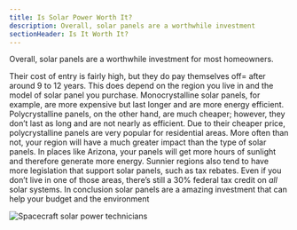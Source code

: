 ```yaml
---
title: Is Solar Power Worth It?
description: Overall, solar panels are a worthwhile investment
sectionHeader: Is It Worth It?
---
```


Overall, solar panels are a worthwhile investment for most homeowners.

Their cost of entry is fairly high, but they do pay themselves off= after around 9 to 12 years.
This does depend on the region you live in and the model of solar panel you purchase.
Monocrystalline solar panels, for example, are more expensive but last longer and are more energy efficient.
Polycrystalline panels, on the other hand, are much cheaper; however, they don’t last as long and are not nearly as efficient.
Due to their cheaper price, polycrystalline panels are very popular for residential areas.
More often than not, your region will have a much greater impact than the type of solar panels.
In places like Arizona, your panels will get more hours of sunlight and therefore generate more energy.
Sunnier regions also tend to have more legislation that support solar panels, such as tax rebates.
Even if you don’t live in one of those areas, there’s still a 30% federal tax credit on _all_ solar systems.
In conclusion solar panels are a amazing investment that can help your budget and the environment


<img src="/images/solar_worth.avif" alt="Spacecraft solar power technicians"/>

